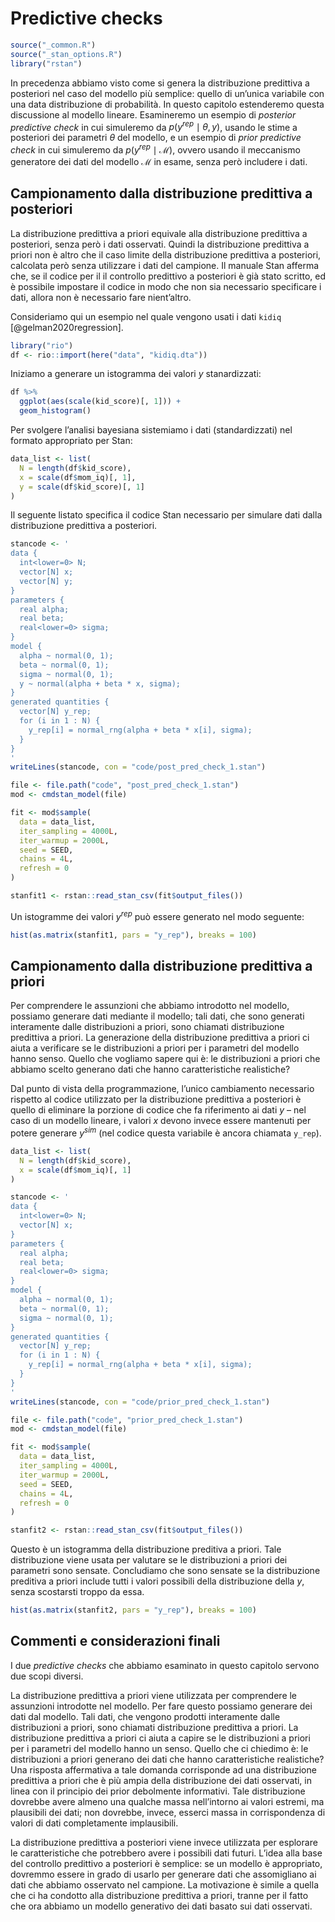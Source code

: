 # Predictive checks {#ch-pred-checks}

```r
source("_common.R")
source("_stan_options.R")
library("rstan")
```

In precedenza abbiamo visto come si genera la distribuzione predittiva a posteriori nel caso del modello più semplice: quello di un'unica variabile con una data distribuzione di probabilità. In questo capitolo estenderemo questa discussione al modello lineare. Esamineremo un esempio di _posterior predictive check_ in cui simuleremo da  $p(y^{rep} \mid \theta, y)$, usando le stime a posteriori dei parametri $\theta$ del modello, e un esempio di _prior predictive check_ in cui simuleremo da $p(y^{rep} \mid \mathcal{M})$, ovvero usando il meccanismo generatore dei dati del modello $\mathcal{M}$ in esame, senza però includere i dati. 

## Campionamento dalla distribuzione predittiva a posteriori

La distribuzione predittiva a priori equivale alla distribuzione predittiva a posteriori, senza però i dati osservati. Quindi la distribuzione predittiva a priori non è altro che il caso limite della distribuzione predittiva a posteriori, calcolata però senza utilizzare i dati del campione. Il manuale Stan afferma che, se il codice per il il controllo predittivo a posteriori è già stato scritto, ed è possibile impostare il codice in modo che non sia necessario specificare i dati, allora non è necessario fare nient'altro.

Consideriamo qui un esempio nel quale vengono usati i dati `kidiq` [@gelman2020regression].

```r
library("rio")
df <- rio::import(here("data", "kidiq.dta"))
```

Iniziamo a generare un istogramma dei valori $y$ stanardizzati:

```r
df %>% 
  ggplot(aes(scale(kid_score)[, 1])) +
  geom_histogram()
```

Per svolgere l'analisi bayesiana sistemiamo i dati (standardizzati) nel formato appropriato per Stan:

```r
data_list <- list(
  N = length(df$kid_score),
  x = scale(df$mom_iq)[, 1],
  y = scale(df$kid_score)[, 1]
)
```

Il seguente listato specifica il codice Stan necessario per simulare dati dalla distribuzione predittiva a posteriori.  

```r
stancode <- '
data {
  int<lower=0> N;
  vector[N] x;
  vector[N] y;
}
parameters {
  real alpha;
  real beta;
  real<lower=0> sigma;
}
model {
  alpha ~ normal(0, 1);
  beta ~ normal(0, 1);
  sigma ~ normal(0, 1);
  y ~ normal(alpha + beta * x, sigma);
}
generated quantities {
  vector[N] y_rep;
  for (i in 1 : N) {
    y_rep[i] = normal_rng(alpha + beta * x[i], sigma);
  }
}
'
writeLines(stancode, con = "code/post_pred_check_1.stan")
```


```r
file <- file.path("code", "post_pred_check_1.stan")
mod <- cmdstan_model(file)
```


```r
fit <- mod$sample(
  data = data_list,
  iter_sampling = 4000L,
  iter_warmup = 2000L,
  seed = SEED,
  chains = 4L,
  refresh = 0
)
```


```r
stanfit1 <- rstan::read_stan_csv(fit$output_files())
```

Un istogramme dei valori $y^{rep}$ può essere generato nel modo seguente:

```r
hist(as.matrix(stanfit1, pars = "y_rep"), breaks = 100)
```

## Campionamento dalla distribuzione predittiva a priori

Per comprendere le assunzioni che abbiamo introdotto nel modello, possiamo generare dati mediante il modello; tali dati, che sono generati interamente dalle distribuzioni a priori, sono chiamati distribuzione predittiva a priori. La generazione della distribuzione predittiva a priori ci aiuta a verificare se le distribuzioni a priori per i parametri del modello hanno senso. Quello che vogliamo sapere qui è: le distribuzioni a priori che abbiamo scelto generano dati che hanno caratteristiche realistiche?

Dal punto di vista della programmazione, l'unico cambiamento necessario rispetto al codice utilizzato per la distribuzione predittiva a posteriori è quello di eliminare la porzione di codice che fa riferimento ai dati $y$ -- nel caso di un modello lineare, i valori $x$ devono invece essere mantenuti per potere generare $y^{sim}$ (nel codice questa variabile è ancora chiamata `y_rep`).

```r
data_list <- list(
  N = length(df$kid_score),
  x = scale(df$mom_iq)[, 1]
)
```

```r
stancode <- '
data {
  int<lower=0> N;
  vector[N] x;
}
parameters {
  real alpha;
  real beta;
  real<lower=0> sigma;
}
model {
  alpha ~ normal(0, 1);
  beta ~ normal(0, 1);
  sigma ~ normal(0, 1);
}
generated quantities {
  vector[N] y_rep;
  for (i in 1 : N) {
    y_rep[i] = normal_rng(alpha + beta * x[i], sigma);
  }
}
'
writeLines(stancode, con = "code/prior_pred_check_1.stan")
```


```r
file <- file.path("code", "prior_pred_check_1.stan")
mod <- cmdstan_model(file)
```


```r
fit <- mod$sample(
  data = data_list,
  iter_sampling = 4000L,
  iter_warmup = 2000L,
  seed = SEED,
  chains = 4L,
  refresh = 0
)
```

```r
stanfit2 <- rstan::read_stan_csv(fit$output_files())
```

Questo è un istogramma della distribuzione preditiva a priori.  Tale distribuzione viene usata per valutare se le distribuzioni a priori dei parametri sono sensate. Concludiamo che sono sensate se la distribuzione preditiva a priori include tutti i valori possibili della distribuzione della $y$, senza scostarsti troppo da essa. 

```r
hist(as.matrix(stanfit2, pars = "y_rep"), breaks = 100)
```

## Commenti e considerazioni finali {-}

I due _predictive checks_ che abbiamo esaminato in questo capitolo servono due scopi diversi.

La distribuzione predittiva a priori viene utilizzata per comprendere le assunzioni introdotte nel modello. Per fare questo possiamo generare dei dati dal modello. Tali dati, che vengono prodotti interamente dalle distribuzioni a priori, sono chiamati distribuzione predittiva a priori. La distribuzione predittiva a priori ci aiuta a capire se le distribuzioni a priori per i parametri del modello hanno un senso. Quello che ci chiedimo è: le distribuzioni a priori generano dei dati che hanno caratteristiche realistiche? Una risposta affermativa a tale domanda corrisponde ad una distribuzione predittiva a priori che è più ampia della distribuzione dei dati osservati, in linea con il principio dei prior debolmente informativi. Tale distribuzione dovrebbe avere almeno una qualche massa nell'intorno ai valori estremi, ma plausibili dei dati; non dovrebbe, invece, esserci massa in corrispondenza di valori di dati completamente implausibili. 

La distribuzione predittiva a posteriori viene invece utilizzata per esplorare le caratteristiche che potrebbero avere i possibili dati futuri. L'idea alla base del controllo predittivo a posteriori è semplice: se un modello è appropriato, dovremmo essere in grado di usarlo per generare dati che assomigliano ai dati che abbiamo osservato nel campione. La motivazione è simile a quella che ci ha condotto alla distribuzione predittiva a priori, tranne per il fatto che ora abbiamo un modello  generativo dei dati basato sui dati osservati. 




